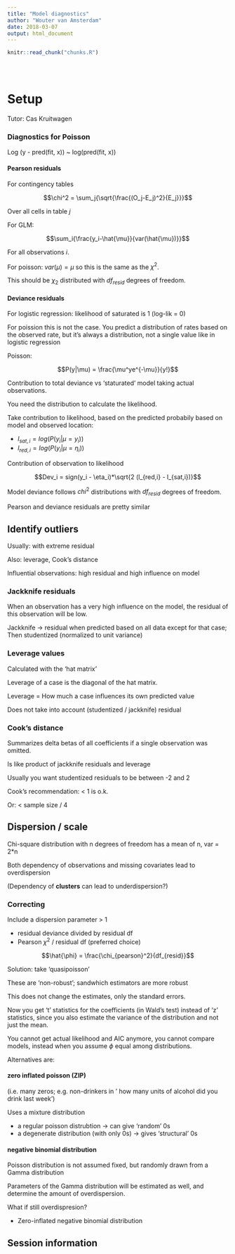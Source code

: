 ```yaml
---
title: "Model diagnostics"
author: "Wouter van Amsterdam"
date: 2018-03-07
output: html_document
---
```


<!-- The file analysis/chunks.R contains chunks that define default settings
shared across the workflowr files. -->
```r
knitr::read_chunk("chunks.R")
```

<!-- Update knitr chunk options -->
```r
```

<!-- Insert the date the file was last updated -->
```r
```

<!-- Insert the code version (Git commit SHA1) if Git repository exists and R
 package git2r is installed -->
```r
```

<!-- Add your analysis here -->

# Setup

Tutor: Cas Kruitwagen



### Diagnostics for Poisson

Log (y - pred(fit, x)) ~ log(pred(fit, x))

#### Pearson residuals

For contingency tables

$$\chi^2 = \sum_j{\sqrt{\frac{(O_j-E_j)^2}{E_j}}}$$

Over all cells in table $j$

For GLM:

$$\sum_i{\frac{y_i-\hat{\mu}}{var(\hat{\mu})}}$$

For all observations $i$. 

For poisson: $var(\mu) = \mu$ so this is the same as the $\chi^2$.

This should be $\chi_2$ distributed with $df_{resid}$ degrees of freedom.


#### Deviance residuals

For logistic regression: likelihood of saturated is 1 (log-lik = 0)

For poission this is not the case. You predict a distribution 
of rates based on the observed rate, but it's always a distribution, 
not a single value like in logistic regression

Poisson:

$$P(y|\mu) = \frac{\mu^ye^{-\mu}}{y!}$$

Contribution to total deviance vs 'staturated' model taking actual observations.

You need the distribution to calculate the likelihood.

Take contribution to likelihood, based on the predicted probabily based on model and observed location:

- $l_{sat,i} = log(P(y_i|\mu = y_i))$
- $l_{red,i} = log(P(y_i|\mu = \eta_i))$

Contribution of observation to likelihood

$$Dev_i = sign(y_i - \eta_i)*\sqrt{2 (l_{red,i} - l_{sat,i})}$$

Model deviance follows $chi^2$ distributions with $df_{resid}$ degrees 
of freedom.

Pearson and deviance residuals are pretty similar

## Identify outliers

Usually: with extreme residual

Also: leverage, Cook's distance

Influential observations: high residual and high influence on model


### Jackknife residuals

When an observation has a very high influence on the model, 
the residual of this observation will be low.

Jackknife -> residual when predicted based on all data except for that case;
Then studentized (normalized to unit variance)

### Leverage values

Calculated with the 'hat matrix'

Leverage of a case is the diagonal of the hat matrix.

Leverage = How much a case influences its own predicted value

Does not take into account (studentized / jackknife) residual

### Cook's distance

Summarizes delta betas of all coefficients if a single observation was omitted.

Is like product of jackknife residuals and leverage

Usually you want studentized residuals to be between -2 and 2

Cook's recommendation: < 1 is o.k.

Or: < sample size / 4

## Dispersion / scale

Chi-square distribution with n degrees of freedom has a mean of n, var = 2*n

Both dependency of observations and missing covariates lead to overdispersion

(Dependency of **clusters** can lead to underdispersion?)

### Correcting

Include a dispersion parameter > 1

- residual deviance divided by residual df
- Pearson $\chi^2$ / residual df (preferred choice)

$$\hat{\phi} = \frac{\chi_{pearson}^2}{df_{resid}}$$


Solution: take 'quasipoisson'

These are 'non-robust'; sandwhich estimators are more robust

This does not change the estimates, only the standard errors.

Now you get 't' statistics for the coefficients (in Wald's test) instead 
of 'z' statistics, since you also estimate the variance of the distribution 
and not just the mean.


You cannot get actual likelihood and AIC anymore, you cannot compare models,
instead when you assume $\phi$ equal among distributions.

Alternatives are:

#### zero inflated poisson (ZIP) 

(i.e. many zeros; e.g. non-drinkers in '
how many units of alcohol did you drink last week')

Uses a mixture distribution

- a regular poisson distrubtion -> can give 'random' 0s
- a degenerate distribution (with only 0s) -> gives 'structural' 0s

#### negative binomial distribution

Poisson distribution is not assumed fixed, but randomly drawn 
from a Gamma distribution

Parameters of the Gamma distribution will be estimated as well, 
and determine the amount of overdispersion.

What if still overdispresion?

- Zero-inflated negative binomial distribution



## Session information

<!-- Insert the session information into the document -->
```r
```
